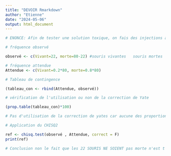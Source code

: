 ```yaml
---
title: "DEVOIR Rmarkdown"
author: "Etienne"
date: "2024-05-06"
output: html_document
---
```


```r
# ENONCE: Afin de tester une solution toxique, on fais des injections a un groupe de 80  escepes animales. on admet que l'injection est mortelle dans 80% des cas . Le fait que 22 souris ne soient pas mortes est il compatible au seuil  de 5 % avec cette hypothèse? #

```


```r
# fréquence observé

observé <- c(Vivant=22, morte=80-22) #souris vivantes   souris mortes
```


```r
# fréquence attendue
Attendue <- c(Vivant=0.2*80, morte=0.8*80)
```


```r
# Tableau de contingence

(tableau_con <- rbind(Attendue, observé))

# vérification de l'utilisation ou non de la correction de Yate

(prop.table(tableau_con)*100)
```


```r
# Pas d'utilisation de la correction de yates car aucune des proportion n'est inferieur à 5%

```

```r
# Application du CHISQ2

ref <- chisq.test(observé , Attendue, correct = F)
print(ref)
```

```r
# Conclusion non le fait que les 22 SOURIS NE SOIENT pas morte n'est t'il pas compatible au seuil de 5%, car p=0.15 sup à 0.05: ceci pourrait être dû a des fluctuations d'echantillons ou au hasard.


```

